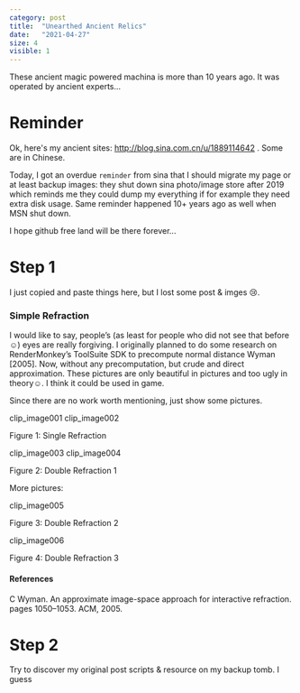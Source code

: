 ```yaml
---
category: post
title:  "Unearthed Ancient Relics"
date:   "2021-04-27"
size: 4
visible: 1
---
```


These ancient magic powered machina is more than 10 years ago. It was operated by ancient experts...

# Reminder
Ok, here's my ancient sites: http://blog.sina.com.cn/u/1889114642 . Some are in Chinese.

Today, I got an overdue `reminder` from sina that I should migrate my page or at least backup images: they shut down sina photo/image store after 2019 which reminds me they could dump my everything if for example they need extra disk usage. Same reminder happened 10+ years ago as well when MSN shut down. 

I hope github free land will be there forever...

# Step 1
I just copied and paste things here, but I lost some post & imges 😢. 

### Simple Refraction


I would like to say, people’s (as least for people who did not see that before ☺) eyes are really forgiving. I originally planned to do some research on RenderMonkey’s ToolSuite SDK to precompute normal distance Wyman [2005]. Now, without any precomputation, but crude and direct approximation. These pictures are only beautiful in pictures and too ugly in theory☺. I think it could be used in game.

Since there are no work worth mentioning, just show some pictures.

clip_image001 clip_image002

Figure 1: Single Refraction

clip_image003 clip_image004

Figure 2: Double Refraction 1

More pictures:

clip_image005

Figure 3: Double Refraction 2

clip_image006

Figure 4: Double Refraction 3

#### References

C Wyman. An approximate image-space approach for interactive refraction. pages 1050–1053. ACM, 2005.



# Step 2
Try to discover my original post scripts & resource on my backup tomb. I guess
